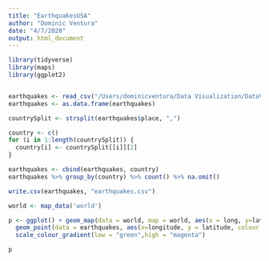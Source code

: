 ```yaml
---
title: "EarthquakesUSA"
author: "Dominic Ventura"
date: "4/7/2020"
output: html_document
---
```


```r
library(tidyverse)
library(maps)
library(ggplot2)


earthquakes <- read_csv("/Users/dominicventura/Data Visualization/DataVizMapping/DataViz2020_Earthquakes/Earthquakes/query.csv")
earthquakes <- as.data.frame(earthquakes)

countrySplit <- strsplit(earthquakes$place, ",")

country <- c()
for (i in 1:length(countrySplit)) {
  country[i] <- countrySplit[[i]][2] 
}

earthquakes <- cbind(earthquakes, country)
earthquakes %>% group_by(country) %>% count() %>% na.omit()

write.csv(earthquakes, "earthquakes.csv")

world <- map_data('world')

p <- ggplot() + geom_map(data = world, map = world, aes(x = long, y=lat, group=group, map_id=region), fill="white", colour="#7f7f7f", size=0.5) + 
  geom_point(data = earthquakes, aes(x=longitude, y = latitude, colour = mag)) + 
  scale_colour_gradient(low = "green",high = "magenta") 

p
```

